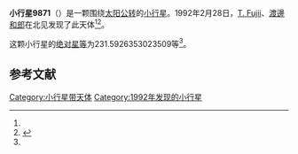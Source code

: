 {{Infobox planet
| bgcolour = #FFFFC0
| name = 9871 Jeon
| symbol = 
| image = 
| caption = 
| discovery = yes
| discovery_ref = 
| discoverer = [[T._Fujii|T. Fujii]]、[[渡邊和郎|渡邊和郎]]
| discovery_site = [[北见|北见]] 
| discovered = 1992年2月28日
| designations = yes
| mp_name = 
| named_after = 
| alt_names = 1992 DG1/ 1952 HD2 / 1959 EN / 1970 EH3 / 1988 BN1
| mp_category = [[主带小行星|主带小行星]]
| orbit_ref = <ref name="a">[http://ssd.jpl.nasa.gov/sbdb.cgi?sstr=9871 9871 Jeon] {{Wayback|url=http://ssd.jpl.nasa.gov/sbdb.cgi?sstr=9871 |date=20210717071857 }}，小行星數據庫瀏覽器（JPL Small-Body Database Browser）－[[美国国家航空航天局|美国国家航空航天局]]喷气推进实验室</ref>
| epoch = 2456400.5 (2013年4月18日更新)
| aphelion = {{convert|2.726370535054242|AU|km|3|abbr=on|lk=out}}
| perihelion = {{convert|2.016918452947074|AU|km|3|abbr=on}}
| semimajor = {{convert|2.371644494000658|AU|km|3|abbr=on}}
| eccentricity = 0.149569652
| period = 1334.052162 [[日|日]]<br />3.65[[儒略年|儒略年]]
| avg_speed = 
| inclination = 5.568762023854111
| asc_node = 347.939855360941
| mean_anomaly = 
| arg_peri = 231.5926353023509
| satellites = 
| physical_characteristics = yes
| dimensions = 
| mass = 
| density = 
| surface_grav = 
| escape_velocity = 
| sidereal_day = 
| axial_tilt = 
| pole_ecliptic_lat = 
| pole_ecliptic_lon = 
| albedo = 
| temperatures= 
| temp_name1 = 
| mean_temp_1 = 
| max_temp_1 = 
| temp_name2 = 
| max_temp_2 = 
| spectral_type = 
| abs_magnitude = 231.5926353023509
}}

'''小行星9871'''（{{lang-en|9871 Jeon}}）是一颗围绕[[太阳|太阳]][[公转|公转]]的[[小行星|小行星]]。1992年2月28日，[[T._Fujii|T. Fujii]]、[[渡邊和郎|渡邊和郎]]在北见发现了此天体<ref name="a" /><ref>{{cite news|title=小行星列表|url=http://cfa-www.harvard.edu/iau/lists/NumberedMPs.txt|accessdate=2013-07-08|newspaper=哈佛大学|archive-date=2008-05-17|archive-url=https://web.archive.org/web/20080517010638/http://cfa-www.harvard.edu/iau/lists/NumberedMPs.txt|dead-url=no}}</ref>。

这颗小行星的[[绝对星等|绝对星等]]为231.5926353023509等<ref name="a" />。

==参考文献==
{{reflist}}
{{Minor Planet Number|[[小行星9870|小行星9870]]|[[小行星9872|小行星9872]]}}

{{小天体}}

[[Category:小行星带天体|Category:小行星带天体]]
[[Category:1992年发现的小行星|Category:1992年发现的小行星]]


{{asteroid-stub}}